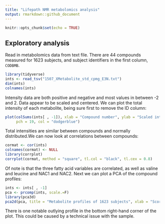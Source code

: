 ```yaml
---
title: "Lifepath NMR metabolomics analysis"
output: rmarkdown::github_document
---
```


```r
knitr::opts_chunk$set(echo = TRUE)
```

## Exploratory analysis

Read in metabolomics data from text file. There are 44 compounds measured for 1623 subjects, and subject identifiers in the first column, `CODBMB`.

```r
library(tidyverse)
ints <- read_tsv("1507_XMetabolite_std_cpmg_E3N.txt")
dim(ints)
colnames(ints)
```

Intensity data are both positive and negative and most values in between -2 and 2. Data appear to be scaled and centered.
We can plot the total intensity of each metabolite, being sure first to remove the ID column:

```r
plot(colSums(ints[ , -1]), xlab = "Compound number", ylab = "Scaled intensity",
     pch = 19, col = "dodgerblue")
```

Total intensities are similar between compounds and normally distributed.We can now look at correlations between compounds:

```r
cormat <- cor(ints)
colnames(cormat) <- NULL
library(corrplot)
corrplot(cormat, method = "square", tl.col = "black", tl.cex = 0.8)
```

Of note is that the three fatty acid variables are correlated, as well as valine and leucine and NAC1 and NAC2.
Next we can plot a PCA of the compound profiles:

```r
ints <- ints[ , -1]
pca <- prcomp(ints, scale.=F)
library(pca3d)
pca2d(pca, title = "Metabolite profiles of 1623 subjects", xlab = "Score on PC1", ylab = "Score on PC2")
```

There is one notable outlying profile in the bottom right-hand corner of the plot. This could be caused by a technical issue with the sample.